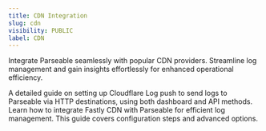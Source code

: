 ```yaml
---
title: CDN Integration
slug: cdn
visibility: PUBLIC
label: CDN
---
```

Integrate Parseable seamlessly with popular CDN providers. Streamline log management and gain insights effortlessly for enhanced operational efficiency.

<CardGroup cols={2}>
  <Card title="Cloudflare" href="/docs-beta/default-guide/log-ingestion/cdn/cloudflare-logs-to-parseable">
    A detailed guide on setting up Cloudflare Log push to send logs to Parseable via HTTP destinations, using both dashboard and API methods.
  </Card>
  <Card title="Fastly" href="/docs-beta/default-guide/log-ingestion/cdn/fastly-logs-to-parseable">
    Learn how to integrate Fastly CDN with Parseable for efficient log management. This guide covers configuration steps and advanced options.
  </Card>
</CardGroup>
